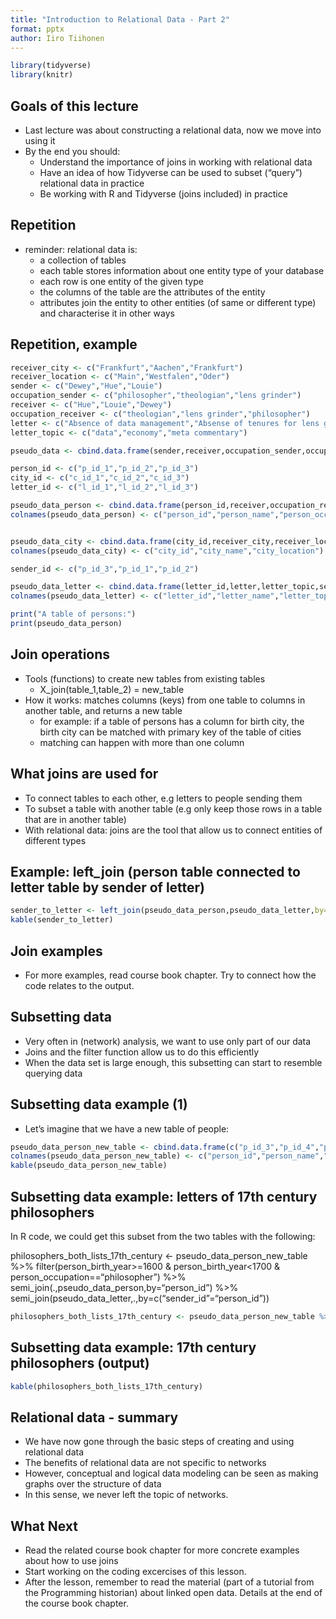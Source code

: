 ```yaml
---
title: "Introduction to Relational Data - Part 2"
format: pptx
author: Iiro Tiihonen
---
```



```r
library(tidyverse)
library(knitr)

```


## Goals of this lecture

-   Last lecture was about constructing a relational data, now we move into using it
-   By the end you should:
    -   Understand the importance of joins in working with relational data
    -   Have an idea of how Tidyverse can be used to subset ("query") relational data in practice
    -   Be working with R and Tidyverse (joins included) in practice

## Repetition

-   reminder: relational data is:
    -   a collection of tables
    -   each table stores information about one entity type of your database
    -   each row is one entity of the given type
    -   the columns of the table are the attributes of the entity
    -   attributes join the entity to other entities (of same or different type) and characterise it in other ways

## Repetition, example
```r

receiver_city <- c("Frankfurt","Aachen","Frankfurt")
receiver_location <- c("Main","Westfalen","Oder")
sender <- c("Dewey","Hue","Louie")
occupation_sender <- c("philosopher","theologian","lens grinder")
receiver <- c("Hue","Louie","Dewey")
occupation_receiver <- c("theologian","lens grinder","philosopher")
letter <- c("Absence of data management","Absense of tenures for lens grinders","Absence of pseudo name for letter titles")
letter_topic <- c("data","economy","meta commentary")

pseudo_data <- cbind.data.frame(sender,receiver,occupation_sender,occupation_receiver,receiver_city,receiver_location,letter,letter_topic)

person_id <- c("p_id_1","p_id_2","p_id_3")
city_id <- c("c_id_1","c_id_2","c_id_3")
letter_id <- c("l_id_1","l_id_2","l_id_3")

pseudo_data_person <- cbind.data.frame(person_id,receiver,occupation_receiver)
colnames(pseudo_data_person) <- c("person_id","person_name","person_occupation")


pseudo_data_city <- cbind.data.frame(city_id,receiver_city,receiver_location)
colnames(pseudo_data_city) <- c("city_id","city_name","city_location")

sender_id <- c("p_id_3","p_id_1","p_id_2")

pseudo_data_letter <- cbind.data.frame(letter_id,letter,letter_topic,sender_id,person_id,city_id)
colnames(pseudo_data_letter) <- c("letter_id","letter_name","letter_topic","sender_id","receiver_id","city_in_which_received_id")

print("A table of persons:")
print(pseudo_data_person)

```


## Join operations

-   Tools (functions) to create new tables from existing tables
    -   X_join(table_1,table_2) = new_table
-   How it works: matches columns (keys) from one table to columns in another table, and returns a new table
    -   for example: if a table of persons has a column for birth city, the birth city can be matched with primary key of the table of cities
    -   matching can happen with more than one column

## What joins are used for
-   To connect tables to each other, e.g letters to people sending them
-   To subset a table with another table (e.g only keep those rows in a table that are in another table)
-   With relational data: joins are the tool that allow us to connect entities of different types

## Example: left_join (person table connected to letter table by sender of letter)

```r
sender_to_letter <- left_join(pseudo_data_person,pseudo_data_letter,by=c("person_id"="sender_id"))
kable(sender_to_letter)
```

## Join examples

- For more examples, read course book chapter. Try to connect how the code relates to the output.

## Subsetting data

-   Very often in (network) analysis, we want to use only part of our data
-   Joins and the filter function allow us to do this efficiently
-   When the data set is large enough, this subsetting can start to resemble querying data

## Subsetting data example (1)
-   Let's imagine that we have a new table of people: 

```r
pseudo_data_person_new_table <- cbind.data.frame(c("p_id_3","p_id_4","p_id_5"),c("Dewey","Agnus","Crassus"),c("philosopher","theologian","natural philosopher"),c(1600,1575,1590))
colnames(pseudo_data_person_new_table) <- c("person_id","person_name","person_occupation","person_birth_year")
kable(pseudo_data_person_new_table)
```

## Subsetting data example: letters of 17th century philosophers
In R code, we could get this subset from the two tables with the following:

philosophers_both_lists_17th_century <- pseudo_data_person_new_table %>% filter(person_birth_year>=1600 & person_birth_year<1700 & person_occupation=="philosopher") %>% semi_join(.,pseudo_data_person,by="person_id") %>% semi_join(pseudo_data_letter,.,by=c("sender_id"="person_id"))
```r
philosophers_both_lists_17th_century <- pseudo_data_person_new_table %>% filter(person_birth_year>=1600 & person_birth_year<1700 & person_occupation=="philosopher") %>% semi_join(.,pseudo_data_person,by="person_id") %>% semi_join(pseudo_data_letter,.,by=c("sender_id"="person_id"))

```


## Subsetting data example: 17th century philosophers (output)

```r
kable(philosophers_both_lists_17th_century)
```

## Relational data - summary
  -  We have now gone through the basic steps of creating and using relational data
  -  The benefits of relational data are not specific to networks
  -  However, conceptual and logical data modeling can be seen as making graphs over the structure of data
  -  In this sense, we never left the topic of networks.
  

## What Next

-   Read the related course book chapter for more concrete examples about how to use joins 
-   Start working on the coding excercises of this lesson.
-   After the lesson, remember to read the material (part of a tutorial from the Programming historian) about linked open
data. Details at the end of the course book chapter.